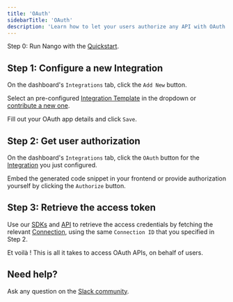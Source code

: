 ```yaml
---
title: 'OAuth'
sidebarTitle: 'OAuth'
description: 'Learn how to let your users authorize any API with OAuth in minutes.'
---
```


Step 0: Run Nango with the [Quickstart](/quickstart).

## Step 1: Configure a new Integration

On the dashboard's `Integrations` tab, click the `Add New` button.

Select an pre-configured [Integration Template](/core-concepts#integration-templates) in the dropdown or [contribute a new one](/contribute).

Fill out your OAuth app details and click `Save`.

## Step 2: Get user authorization

On the dashboard's `Integrations` tab, click the `OAuth` button for the [Integration](/core-concepts#integrations) you just configured.

Embed the generated code snippet in your frontend or provide authorization yourself by clicking the `Authorize` button.

## Step 3: Retrieve the access token

Use our [SDKs](/sdks) and [API](/api-reference) to retrieve the access credentials by fetching the relevant [Connection](/core-concepts#connections), using the same `Connection ID` that you specified in Step 2.

Et voilà ! This is all it takes to access OAuth APIs, on behalf of users.

## Need help?

Ask any question on the [Slack community](https://nango.dev/slack).
